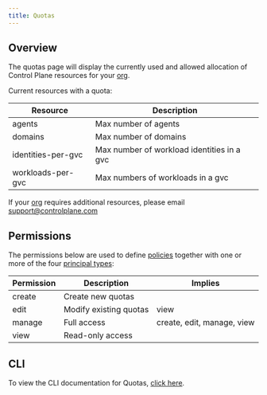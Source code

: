 ```yaml
---
title: Quotas
---
```


## Overview

The quotas page will display the currently used and allowed allocation of Control Plane resources for your [org](/reference/org).

Current resources with a quota:

| Resource           | Description                                |
| ------------------ | ------------------------------------------ |
| agents             | Max number of agents                       |
| domains            | Max number of domains                      |
| identities-per-gvc | Max number of workload identities in a gvc |
| workloads-per-gvc  | Max numbers of workloads in a gvc          |

If your [org](/reference/org) requires additional resources, please email [support@controlplane.com](mailto:support@controlplane.com)

## Permissions

The permissions below are used to define [policies](/reference/policy) together with one or more of the four [principal types](/concepts/principal_types):

| Permission | Description            | Implies                    |
| ---------- | ---------------------- | -------------------------- |
| create     | Create new quotas      |                            |
| edit       | Modify existing quotas | view                       |
| manage     | Full access            | create, edit, manage, view |
| view       | Read-only access       |                            |

## CLI

To view the CLI documentation for Quotas, [click here](/reference/cli#quota).
